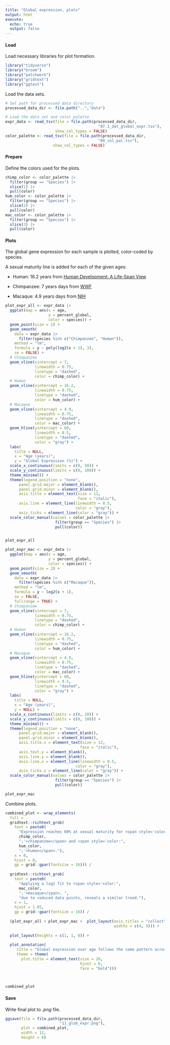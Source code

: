 ```yaml
---
title: "Global expression, plots"
output: html
execute:
  echo: true
  output: false
---
```


#### Load

Load necessary libraries for plot formation.

```r
library("tidyverse")
library("broom")
library("patchwork")
library("gridtext")
library("ggtext")
```

Load the data sets.

```r
# Set path for processed data directory
processed_data_dir <- file.path("..","data")

# Load the data set and color palette
expr_data <- read_tsv(file = file.path(processed_data_dir,
                                         "07.1_dat_global_expr.tsv"),
                      show_col_types = FALSE)
color_palette <- read_tsv(file = file.path(processed_data_dir,
                                         "09_col_pal.tsv"),
                     show_col_types = FALSE)
```

#### Prepare

Define the colors used for the plots.

```r
chimp_color <- color_palette |>
  filter(group == "Species") |>
  slice(1) |>
  pull(color)
hum_color <- color_palette |>
  filter(group == "Species") |>
  slice(2) |>
  pull(color)
mac_color <- color_palette |>
  filter(group == "Species") |>
  slice(3) |>
  pull(color)
```

#### Plots

The global gene expression for each sample is plotted, color-coded by species.

A sexual maturity line is added for each of the given ages:

-   Human: 16.2 years from [Human Development: A Life-Span View](https://books.google.dk/books?id=E-n5E7oyCgoC&pg=PA296&redir_esc=y)

-   Chimpanzee: 7 years days from [WWF](https://wwf.panda.org/discover/knowledge_hub/endangered_species/great_apes/chimpanzees/#:~:text=Although%20chimpanzees%20reach%20sexual%20maturity,until%20they%20are%20over%2060.)

-   Macaque: 4.9 years days from [NIH](https://pmc.ncbi.nlm.nih.gov/articles/PMC10092073/#:~:text=Cynomolgus%20macaque%20sexual%20maturation%20is,for%20CMs%20based%20on%20different)

```r
plot_expr_all <- expr_data |>
  ggplot(map = aes(x = age,
                   y = percent_global,
                   color = species)) +
  geom_point(size = 2) +
  geom_smooth(
    data = expr_data |>
      filter(species %in% c("Chimpanzee", "Human")),
    method = "lm",
    formula = y ~ poly(log2(x + 1), 3),
    se = FALSE) +
  # Chimpanzee
  geom_vline(xintercept = 7,
             linewidth = 0.75,
             linetype = "dashed",
             color = chimp_color) +
  # Human
  geom_vline(xintercept = 16.2,
             linewidth = 0.75,
             linetype = "dashed",
             color = hum_color) +
  # Macaque
  geom_vline(xintercept = 4.9,
             linewidth = 0.75,
             linetype = "dashed",
             color = mac_color) +
  geom_hline(yintercept = 60,
             linewidth = 0.5,
             linetype = "dashed",
             color = "gray") +
  labs(
    title = NULL,
    x = "Age (years)",
    y = "Global Expression (%)") +
  scale_x_continuous(limits = c(0, 50)) +
  scale_y_continuous(limits = c(0, 100)) +
  theme_minimal() +
  theme(legend.position = "none",
      panel.grid.major = element_blank(),
      panel.grid.minor = element_blank(),
      axis.title = element_text(size = 12,
                                face = "italic"),
      axis.line = element_line(linewidth = 0.5,
                               color = "gray"),
      axis.ticks = element_line(color = "gray")) +
  scale_color_manual(values = color_palette |>
                      filter(group == "Species") |>
                      pull(color))


plot_expr_all
```

```r
plot_expr_mac <- expr_data |>
  ggplot(map = aes(x = age,
                   y = percent_global,
                   color = species)) +
  geom_point(size = 2) +
  geom_smooth(
    data = expr_data |>
      filter(species %in% c("Macaque")),
    method = "lm",
    formula = y ~ log2(x + 1),
    se = FALSE,
    fullrange = TRUE) +
  # Chimpanzee
  geom_vline(xintercept = 7,
             linewidth = 0.75,
             linetype = "dashed",
             color = chimp_color) +
  # Human
  geom_vline(xintercept = 16.2,
             linewidth = 0.75,
             linetype = "dashed",
             color = hum_color) +
  # Macaque
  geom_vline(xintercept = 4.9,
             linewidth = 0.75,
             linetype = "dashed",
             color = mac_color) +
  geom_hline(yintercept = 60,
             linewidth = 0.5,
             linetype = "dashed",
             color = "gray") +
  labs(
    title = NULL,
    x = "Age (years)",
    y = NULL) +
  scale_x_continuous(limits = c(0, 20)) +
  scale_y_continuous(limits = c(0, 100)) +
  theme_minimal() +
  theme(legend.position = "none",
      panel.grid.major = element_blank(),
      panel.grid.minor = element_blank(),
      axis.title.x = element_text(size = 12,
                                 face = "italic"),
      axis.text.y = element_blank(),
      axis.line.y = element_blank(),
      axis.line.x = element_line(linewidth = 0.5,
                               color = "gray"),
      axis.ticks.x = element_line(color = "gray")) +
  scale_color_manual(values = color_palette |>
                      filter(group == "Species") |>
                      pull(color))

plot_expr_mac
```

Combine plots.

```r
combined_plot <- wrap_elements(
  full =
  gridtext::richtext_grob(
    text = paste0(
      "Expression reaches 60% at sexual maturity for <span style='color:",
      chimp_color,
      ";'>chimpanzee</span> and <span style='color:",
      hum_color,
      ";'>human</span>."),
    x = 0,
    hjust = 0,
    gp = grid::gpar(fontsize = 16))) /
  
  gridtext::richtext_grob(
    text = paste0(
      "Applying a log2 fit to <span style='color:",
      mac_color,
      ";'>macaque</span>, ",
      "due to reduced data points, reveals a similar trend."),
    x = 1,
    hjust = 1.05,
    gp = grid::gpar(fontsize = 16)) /
  
  (plot_expr_all + plot_expr_mac +  plot_layout(axis_titles = "collect",
                                                widths = c(4, 3))) +
  
  plot_layout(heights = c(1, 1, 8)) +
  
  plot_annotation(
     title = "Global expression over age follows the same pattern across species",
     theme = theme(
       plot.title = element_text(size = 20,
                                 hjust = 0,
                                 face = "bold")))
  


combined_plot
```

#### Save

Write final plot to *.png* file.

```r
ggsave(file = file.path(processed_data_dir,
                        "11_glob_expr.png"),
       plot = combined_plot,
       width = 12,
       height = 8)
```

